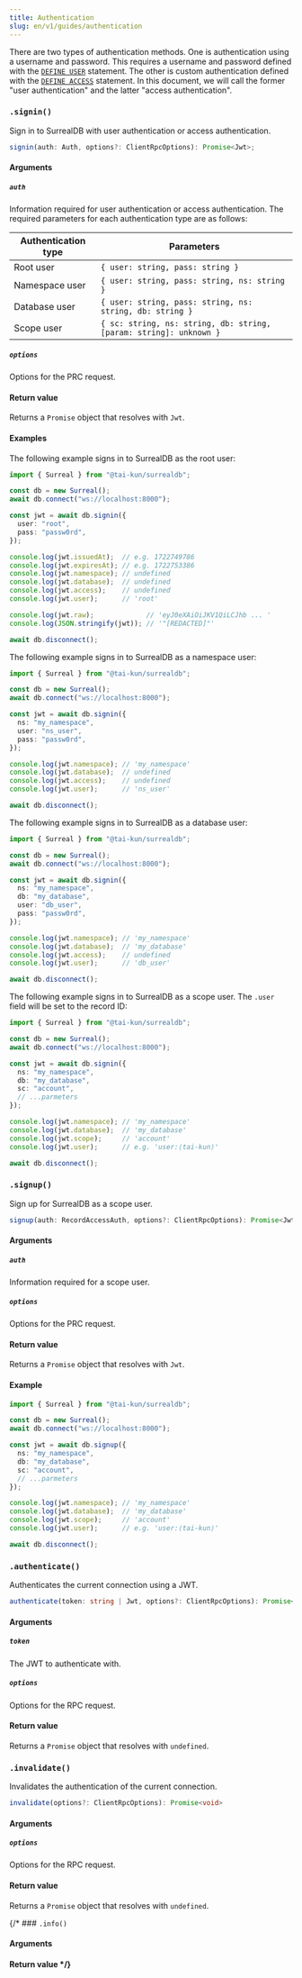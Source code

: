 ```yaml
---
title: Authentication
slug: en/v1/guides/authentication
---
```



There are two types of authentication methods. One is authentication using a username and password. This requires a username and password defined with the [`DEFINE USER`](https://surrealdb.com/docs/surrealdb/surrealql/statements/define/user) statement. The other is custom authentication defined with the [`DEFINE ACCESS`](https://surrealdb.com/docs/surrealdb/surrealql/statements/define/access) statement. In this document, we will call the former "user authentication" and the latter "access authentication".

### `.signin()` <Badge variant="instance" /><Badge variant="method" />

Sign in to SurrealDB with user authentication or access authentication.

```ts
signin(auth: Auth, options?: ClientRpcOptions): Promise<Jwt>;
```

#### Arguments

##### `auth`

Information required for user authentication or access authentication. The required parameters for each authentication type are as follows:

| Authentication type | Parameters |
| --- | ---|
| Root user | `{ user: string, pass: string }` |
| Namespace user | `{ user: string, pass: string, ns: string }` |
| Database user | `{ user: string, pass: string, ns: string, db: string }` |
| Scope user | `{ sc: string, ns: string, db: string, [param: string]: unknown }` |

##### `options`

Options for the PRC request.

#### Return value

Returns a `Promise` object that resolves with `Jwt`.

#### Examples

The following example signs in to SurrealDB as the root user:

```ts
import { Surreal } from "@tai-kun/surrealdb";

const db = new Surreal();
await db.connect("ws://localhost:8000");

const jwt = await db.signin({
  user: "root",
  pass: "passw0rd",
});

console.log(jwt.issuedAt);  // e.g. 1722749786
console.log(jwt.expiresAt); // e.g. 1722753386
console.log(jwt.namespace); // undefined
console.log(jwt.database);  // undefined
console.log(jwt.access);    // undefined
console.log(jwt.user);      // 'root'

console.log(jwt.raw);             // 'eyJ0eXAiOiJKV1QiLCJhb ... '
console.log(JSON.stringify(jwt)); // '"[REDACTED]"'

await db.disconnect();
```

The following example signs in to SurrealDB as a namespace user:

```ts
import { Surreal } from "@tai-kun/surrealdb";

const db = new Surreal();
await db.connect("ws://localhost:8000");

const jwt = await db.signin({
  ns: "my_namespace",
  user: "ns_user",
  pass: "passw0rd",
});

console.log(jwt.namespace); // 'my_namespace'
console.log(jwt.database);  // undefined
console.log(jwt.access);    // undefined
console.log(jwt.user);      // 'ns_user'

await db.disconnect();
```

The following example signs in to SurrealDB as a database user:

```ts
import { Surreal } from "@tai-kun/surrealdb";

const db = new Surreal();
await db.connect("ws://localhost:8000");

const jwt = await db.signin({
  ns: "my_namespace",
  db: "my_database",
  user: "db_user",
  pass: "passw0rd",
});

console.log(jwt.namespace); // 'my_namespace'
console.log(jwt.database);  // 'my_database'
console.log(jwt.access);    // undefined
console.log(jwt.user);      // 'db_user'

await db.disconnect();
```

The following example signs in to SurrealDB as a scope user. The `.user` field will be set to the record ID:

```ts
import { Surreal } from "@tai-kun/surrealdb";

const db = new Surreal();
await db.connect("ws://localhost:8000");

const jwt = await db.signin({
  ns: "my_namespace",
  db: "my_database",
  sc: "account",
  // ...parmeters
});

console.log(jwt.namespace); // 'my_namespace'
console.log(jwt.database);  // 'my_database'
console.log(jwt.scope);     // 'account'
console.log(jwt.user);      // e.g. 'user:⟨tai-kun⟩'

await db.disconnect();
```

### `.signup()` <Badge variant="instance" /><Badge variant="method" />

Sign up for SurrealDB as a scope user.

```ts
signup(auth: RecordAccessAuth, options?: ClientRpcOptions): Promise<Jwt>;
```

#### Arguments

##### `auth`

Information required for a scope user.

##### `options`

Options for the PRC request.

#### Return value

Returns a `Promise` object that resolves with `Jwt`.

#### Example

```ts
import { Surreal } from "@tai-kun/surrealdb";

const db = new Surreal();
await db.connect("ws://localhost:8000");

const jwt = await db.signup({
  ns: "my_namespace",
  db: "my_database",
  sc: "account",
  // ...parmeters
});

console.log(jwt.namespace); // 'my_namespace'
console.log(jwt.database);  // 'my_database'
console.log(jwt.scope);     // 'account'
console.log(jwt.user);      // e.g. 'user:⟨tai-kun⟩'

await db.disconnect();
```

### `.authenticate()` <Badge variant="instance" /><Badge variant="method" />

Authenticates the current connection using a JWT.

```ts
authenticate(token: string | Jwt, options?: ClientRpcOptions): Promise<void>
```

#### Arguments

##### `token`

The JWT to authenticate with.

##### `options`

Options for the RPC request.

#### Return value

Returns a `Promise` object that resolves with `undefined`.

### `.invalidate()` <Badge variant="instance" /><Badge variant="method" />

Invalidates the authentication of the current connection.

```ts
invalidate(options?: ClientRpcOptions): Promise<void>
```

#### Arguments

##### `options`

Options for the RPC request.

#### Return value

Returns a `Promise` object that resolves with `undefined`.

{/* ### `.info()` <Badge variant="instance" /><Badge variant="method" />

#### Arguments

#### Return value */}
